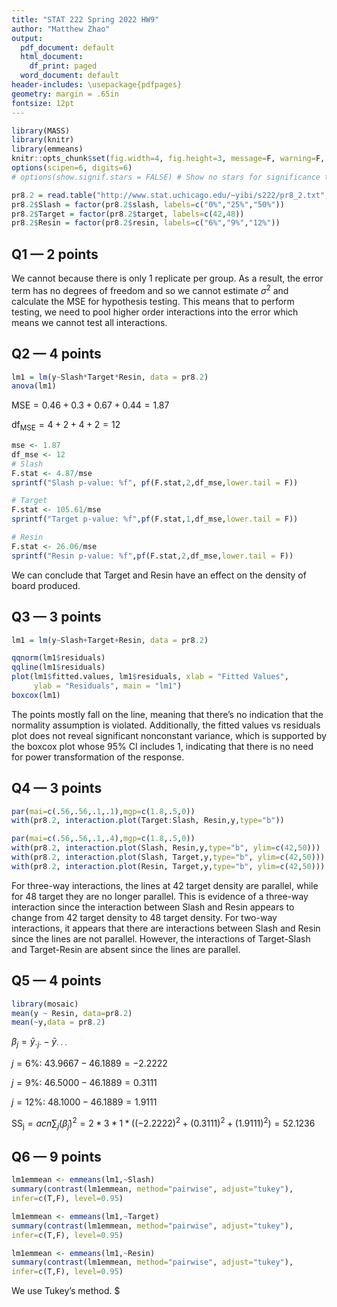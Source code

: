 ```yaml
---
title: "STAT 222 Spring 2022 HW9"
author: "Matthew Zhao"
output:
  pdf_document: default
  html_document:
    df_print: paged
  word_document: default
header-includes: \usepackage{pdfpages}
geometry: margin = .65in
fontsize: 12pt
---
```


```r
library(MASS)
library(knitr)
library(emmeans)
knitr::opts_chunk$set(fig.width=4, fig.height=3, message=F, warning=F, collapse=T)
options(scipen=6, digits=6)
# options(show.signif.stars = FALSE) # Show no stars for significance tests
```
```r
pr8.2 = read.table("http://www.stat.uchicago.edu/~yibi/s222/pr8_2.txt", h=T)
pr8.2$Slash = factor(pr8.2$slash, labels=c("0%","25%","50%"))
pr8.2$Target = factor(pr8.2$target, labels=c(42,48))
pr8.2$Resin = factor(pr8.2$resin, labels=c("6%","9%","12%"))
```

## Q1 --- 2 points

We cannot because there is only 1 replicate per group. As a result, the error term has no degrees of freedom and so we cannot estimate $\sigma^2$ and calculate the MSE for hypothesis testing. This means that to perform testing, we need to pool higher order interactions into the error which means we cannot test all interactions.

## Q2 --- 4 points

```r
lm1 = lm(y~Slash*Target*Resin, data = pr8.2)
anova(lm1)
```


$\text{MSE}=0.46+0.3+0.67+0.44=1.87$

$\text{df}_{\text{MSE}} = 4+2+4+2=12$

```r
mse <- 1.87
df_mse <- 12
# Slash
F.stat <- 4.87/mse
sprintf("Slash p-value: %f", pf(F.stat,2,df_mse,lower.tail = F))

# Target
F.stat <- 105.61/mse
sprintf("Target p-value: %f",pf(F.stat,1,df_mse,lower.tail = F))

# Resin
F.stat <- 26.06/mse
sprintf("Resin p-value: %f",pf(F.stat,2,df_mse,lower.tail = F))
```


We can conclude that Target and Resin have an effect on the density of board produced.  

## Q3 --- 3 points

```r
lm1 = lm(y~Slash+Target+Resin, data = pr8.2)
```
```r
qqnorm(lm1$residuals)
qqline(lm1$residuals)
plot(lm1$fitted.values, lm1$residuals, xlab = "Fitted Values",
     ylab = "Residuals", main = "lm1")
boxcox(lm1)
```


The points mostly fall on the line, meaning that there's no indication that the normality assumption is violated. Additionally, the fitted values vs residuals plot does not reveal significant nonconstant variance, which is supported by the boxcox plot whose 95% CI includes 1, indicating that there is no need for power transformation of the response. 

## Q4 --- 3 points

```r
par(mai=c(.56,.56,.1,.1),mgp=c(1.8,.5,0))
with(pr8.2, interaction.plot(Target:Slash, Resin,y,type="b"))
```
```r
par(mai=c(.56,.56,.1,.4),mgp=c(1.8,.5,0))
with(pr8.2, interaction.plot(Slash, Resin,y,type="b", ylim=c(42,50)))
with(pr8.2, interaction.plot(Slash, Target,y,type="b", ylim=c(42,50)))
with(pr8.2, interaction.plot(Resin, Target,y,type="b", ylim=c(42,50)))
```


For three-way interactions, the lines at 42 target density are parallel, while for 48 target they are no longer parallel. This is evidence of a three-way interaction since the interaction between Slash and Resin appears to change from 42 target density to 48 target density. For two-way interactions, it appears that there are interactions between Slash and Resin since the lines are not parallel. However, the interactions of Target-Slash and Target-Resin are absent since the lines are parallel. 

## Q5 --- 4 points

```r
library(mosaic)
mean(y ~ Resin, data=pr8.2)
mean(~y,data = pr8.2)
```


$\beta_{j} = \bar{y}_{\cdot j\cdot} - \bar{y}_{\cdot\cdot\cdot}$


$j=\text{6\%: } 43.9667-46.1889=-2.2222$


$j=\text{9\%: } 46.5000-46.1889=0.3111$


$j=\text{12\%: } 48.1000-46.1889=1.9111$


$\text{SS}_{\text{j}} = acn\sum_j (\hat{\beta}_j)^2 = 2*3*1*((-2.2222)^2 + (0.3111)^2 + (1.9111)^2) = 52.1236$

## Q6 --- 9 points

```r
lm1emmean <- emmeans(lm1,~Slash)
summary(contrast(lm1emmean, method="pairwise", adjust="tukey"),
infer=c(T,F), level=0.95)
```
```r
lm1emmean <- emmeans(lm1,~Target)
summary(contrast(lm1emmean, method="pairwise", adjust="tukey"),
infer=c(T,F), level=0.95)
```
```r
lm1emmean <- emmeans(lm1,~Resin)
summary(contrast(lm1emmean, method="pairwise", adjust="tukey"),
infer=c(T,F), level=0.95)
```


We use Tukey's method. $


